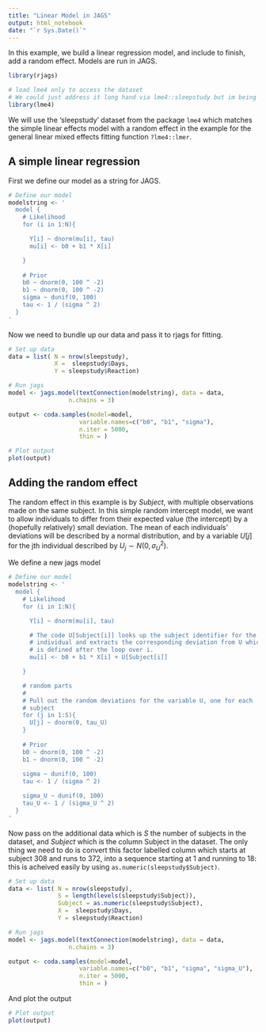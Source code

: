 ```yaml
---
title: "Linear Model in JAGS"
output: html_notebook
date: "`r Sys.Date()`"
---
```

In this example, we build a linear regression model, and include to finish, add a random effect. Models are run in JAGS.

```r
library(rjags)

# load lme4 only to access the dataset
# We could just address it long hand via lme4::sleepstudy but im being lazy.
library(lme4)
```


We will use the 'sleepstudy' dataset from the package `lme4` which matches the simple linear effects model with a random effect in the example for the general linear mixed effects fitting function `?lme4::lmer`.

## A simple linear regression

First we define our model as a string for JAGS.
```r

# Define our model
modelstring <- '
  model {
    # Likelihood
    for (i in 1:N){

      Y[i] ~ dnorm(mu[i], tau)
      mu[i] <- b0 + b1 * X[i]

    }
    
    # Prior
    b0 ~ dnorm(0, 100 ^ -2)
    b1 ~ dnorm(0, 100 ^ -2)
    sigma ~ dunif(0, 100)
    tau <- 1 / (sigma ^ 2) 
  }
'

```

Now we need to bundle up our data and pass it to rjags for fitting.

```r

# Set up data
data = list( N = nrow(sleepstudy), 
             X =  sleepstudy$Days,
             Y = sleepstudy$Reaction)

# Run jags
model <- jags.model(textConnection(modelstring), data = data, 
                 n.chains = 3)

output <- coda.samples(model=model,
                    variable.names=c("b0", "b1", "sigma"), 
                    n.iter = 5000,
                    thin = )

```

```r
# Plot output
plot(output)

```


## Adding the random effect

The random effect in this example is by *Subject*, with multiple observations made on the same subject. In this simple random intercept model, we want to allow individuals to differ from their expected value (the intercept) by a (hopefully relatively) small deviation. The mean of each individuals' deviations will be described by a normal distribution, and by a variable $U[j]$ for the jth individual described by $U_j \sim N(0, \sigma^2_U)$.

We define a new jags model

```r
# Define our model
modelstring <- '
  model {
    # Likelihood
    for (i in 1:N){

      Y[i] ~ dnorm(mu[i], tau)

      # The code U[Subject[i]] looks up the subject identifier for the ith 
      # individual and extracts the corresponding deviation from U which 
      # is defined after the loop over i.
      mu[i] <- b0 + b1 * X[i] + U[Subject[i]]

    }

    # random parts
    #
    # Pull out the random deviations for the variable U, one for each 
    # subject
    for (j in 1:S){
      U[j] ~ dnorm(0, tau_U)
    }
    
    # Prior
    b0 ~ dnorm(0, 100 ^ -2)
    b1 ~ dnorm(0, 100 ^ -2)
    
    sigma ~ dunif(0, 100)
    tau <- 1 / (sigma ^ 2) 

    sigma_U ~ dunif(0, 100)
    tau_U <- 1 / (sigma_U ^ 2)
  }
'

```

Now pass on the additional data which is $S$ the number of subjects in the dataset, and $Subject$ which is the column Subject in the dataset. The only thing we need to do is convert this factor labelled column which starts at subject 308 and runs to 372, into a sequence starting at 1 and running to 18: this is acheived easily by using `as.numeric(sleepstudy$Subject)`.

```r
# Set up data
data <- list( N = nrow(sleepstudy), 
              S = length(levels(sleepstudy$Subject)),
              Subject = as.numeric(sleepstudy$Subject),
              X =  sleepstudy$Days,
              Y = sleepstudy$Reaction)

# Run jags
model <- jags.model(textConnection(modelstring), data = data, 
                 n.chains = 3)

output <- coda.samples(model=model,
                    variable.names=c("b0", "b1", "sigma", "sigma_U"), 
                    n.iter = 5000,
                    thin = )


```

And plot the output
```r
# Plot output
plot(output)

```






